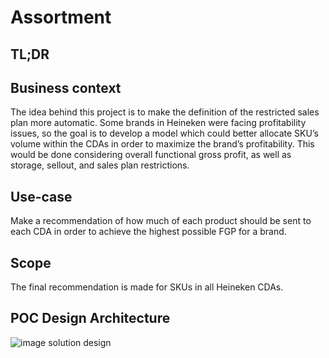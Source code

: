 
<Infobox 
  imageSrc="/assets/images/project-image.png"
  fullName="Project Full Name"
  age="Project Age"
  description="Brief description of the project."
/>


# Assortment 

## TL;DR



## Business context
The idea behind this project is to make the definition of the restricted sales plan more automatic. Some brands in Heineken were facing profitability issues, so the goal is to develop a model which could better allocate SKU’s volume within the CDAs in order to maximize the brand’s profitability. This would be done considering overall functional gross profit, as well as storage, sellout, and sales plan restrictions.

## Use-case
Make a recommendation of how much of each product should be sent to each CDA in order to achieve the highest possible FGP for a brand.

## Scope
The final recommendation is made for SKUs in all Heineken CDAs. 

## POC Design Architecture
![image solution design](/assets/images/hwtp_sd.png)
